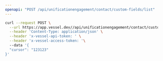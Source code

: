 ```yaml
---
openapi: "POST /api/unificationengagement/contact/custom-fields/list"
---
```


<RequestExample>

```bash Request
curl --request POST \
  --url https://app.vessel.dev//api/unificationengagement/contact/custom-fields/list \
  --header 'Content-Type: application/json' \
  --header 'x-vessel-api-token: ' \
  --header 'x-vessel-access-token: '\ 
  --data '{
  "cursor": "123123"
}'
```

</RequestExample>


      